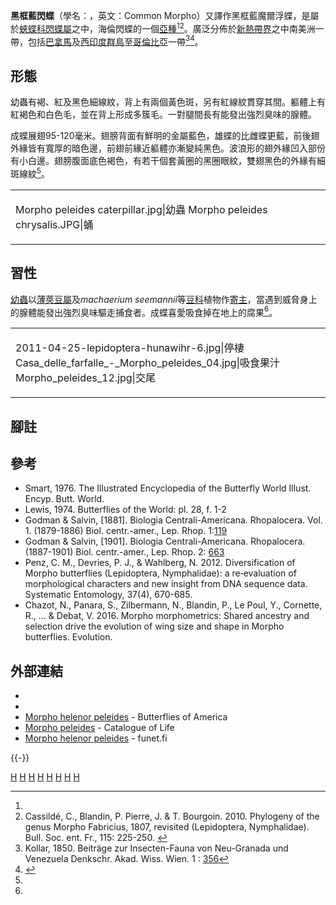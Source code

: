 {{NoteTA|G1=Butterfly}}
{{Infraspeciesbox
| genus = Morpho  
| species = helenor
| species_link = 海倫閃蝶
| subspecies = peleides
| authority = Kollar, 1850
| fossil_range = {{fossilrange|2|0|earliest=5}}從新近紀[[上新世|上新世]]初期至[[現在|現在]]<sub><ref name=2013b>Blandin, P., & Purser, B. 2013. Evolution and diversification of Neotropical butterflies: insights from the biogeography and phylogeny of the genus Morpho Fabricius, 1807 (Nymphalidae: Morphinae), with a review of the geodynamics of South America. Tropical Lepidoptera Research, 23(2), 62-85. {{en}}</ref></sub>
| image = Morpho peleides 2.jpg
| image_caption = 展翅形態
| image2 = Morpho peleides02.jpg
| image2_caption = 合翅形態
| status = NE
| status_system = iucn3.1
| synonyms = 
* ''Morpho peleides''
* ''Morpho confusa'' <small>Le Moult & Réal, 1962</small>
* ''Morpho hyacinthus inderivata''<br><small>Le Moult & Réal, 1962</small>
}}

'''黑框藍閃蝶'''（學名：{{lang|la|''Morpho helenor peleides''}}，英文：Common Morpho）又譯作黑框藍魔爾浮蝶，是屬於[[蛺蝶科|蛺蝶科]][[閃蝶屬|閃蝶屬]]之中，海倫閃蝶的一個[[亞種|亞種]]<ref name=2013b/><ref>Cassildé, C., Blandin, P. Pierre, J. & T. Bourgoin. 2010. Phylogeny of the genus Morpho Fabricius, 1807, revisited (Lepidoptera, Nymphalidae). Bull. Soc. ent. Fr., 115: 225-250.  {{en}}</ref>。廣泛分佈於[[新熱帶界|新熱帶界]]之中南美洲一帶，包括[[巴拿馬|巴拿馬]]及[[西印度群島|西印度群島]]至[[哥倫比亞|哥倫比亞]]一帶<ref>Kollar, 1850. Beiträge zur Insecten-Fauna von Neu-Granada und Venezuela Denkschr. Akad. Wiss. Wien. 1 : [https://archive.org/stream/mobot31753002294442#page/356/mode/1up 356]</ref><ref name=d>{{Cite book | author = David j. Carter | title = 世界彩蝶與飛蛾圖鑑 | location = 台灣 | publisher = 貓頭鷹出版社 | date = 2008 | pages = 149 | ISBN = 9789866651083 | language= zh-tw }}</ref>。

== 形態 ==
幼蟲有褐、紅及黑色細線紋，背上有兩個黃色斑，另有紅線紋貫穿其間。軀體上有紅褐色和白色毛，並在背上形成多簇毛。一對腿間長有能發出強烈臭味的腺體。

成蝶展翅95-120毫米。翅膀背面有鮮明的金屬藍色，雄蝶的比雌蝶更藍，前後翅外緣皆有寬厚的暗色邊，前翅前緣近軀體亦漸變純黑色。波浪形的翅外緣凹入部份有小白邊。翅膀腹面底色褐色，有若干個套黃圈的黑圈眼紋，雙翅黑色的外緣有細斑線紋<ref name=d/>。
{|
|-
| 
<gallery mode="packed">
Morpho peleides caterpillar.jpg|幼蟲
Morpho peleides chrysalis.JPG|蛹
</gallery>
|}

== 習性 ==
[[幼蟲|幼蟲]]以[[薄莢豆屬|薄莢豆屬]]及''machaerium seemannii''等[[豆科|豆科]]植物作[[寄主|寄主]]，當遇到威脅身上的腺體能發出強烈臭味驅走捕食者。成蝶喜愛吸食掉在地上的腐果<ref name=d/>。
{|
|-
| 
<gallery mode="packed">
2011-04-25-lepidoptera-hunawihr-6.jpg|停棲
Casa_delle_farfalle_-_Morpho_peleides_04.jpg|吸食果汁
Morpho_peleides_12.jpg|交尾
</gallery>
|}

== 腳註 ==
{{reflist|}}

== 參考 ==
* Smart, 1976. The Illustrated Encyclopedia of the Butterfly World Illust. Encyp. Butt. World.
* Lewis, 1974. Butterflies of the World: pl. 28, f. 1-2
* Godman & Salvin, [1881]. Biologia Centrali-Americana. Rhopalocera. Vol. 1. (1879-1886) Biol. centr.-amer., Lep. Rhop. 1:[http://www.sil.si.edu/digitalcollections/bca/navigation/bca_14_01_00/bca_14_01_00.cfm?start=169 119]{{Wayback|url=http://www.sil.si.edu/digitalcollections/bca/navigation/bca_14_01_00/bca_14_01_00.cfm?start=169 |date=20190722082137 }}
* Godman & Salvin, [1901]. Biologia Centrali-Americana. Rhopalocera. (1887-1901) Biol. centr.-amer., Lep. Rhop. 2: [http://www.sil.si.edu/digitalcollections/bca/bca_14_02_00/imagepages/image673.htm 663]{{Wayback|url=http://www.sil.si.edu/digitalcollections/bca/bca_14_02_00/imagepages/image673.htm |date=20190722082131 }}
* Penz, C. M., Devries, P. J., & Wahlberg, N. 2012. Diversification of Morpho butterflies (Lepidoptera, Nymphalidae): a re‐evaluation of morphological characters and new insight from DNA sequence data. Systematic Entomology, 37(4), 670-685. {{en}}
* Chazot, N., Panara, S., Zilbermann, N., Blandin, P., Le Poul, Y., Cornette, R., ... & Debat, V. 2016. Morpho morphometrics: Shared ancestry and selection drive the evolution of wing size and shape in Morpho butterflies. Evolution. {{en}}

== 外部連結 ==
* {{Commonscat-inline|Morpho peleides|黑框藍閃蝶}}
* {{Wikispecies-inline|Morpho peleides|黑框藍閃蝶}}
* [http://butterfliesofamerica.com/L/t/Morpho_helenor_peleides_a.htm Morpho helenor peleides]{{Wayback|url=http://butterfliesofamerica.com/L/t/Morpho_helenor_peleides_a.htm |date=20190308080753 }} - Butterflies of America {{en}}
* [http://www.catalogueoflife.org/col/details/species/id/6619627a41873b1eeff066c291ed3836 Morpho peleides]{{Wayback|url=http://www.catalogueoflife.org/col/details/species/id/6619627a41873b1eeff066c291ed3836 |date=20190308080756 }} - Catalogue of Life {{en}} 
* [http://ftp.funet.fi/pub/sci/bio/life/insecta/lepidoptera/ditrysia/papilionoidea/nymphalidae/morphinae/morpho/#helenor_peleides Morpho helenor peleides]{{Wayback|url=http://ftp.funet.fi/pub/sci/bio/life/insecta/lepidoptera/ditrysia/papilionoidea/nymphalidae/morphinae/morpho/#helenor_peleides |date=20190307173751 }} - funet.fi
{{taxonbar|from= Q633535}}
{{-}}
{{閃蝶屬|state=expanded}}
{{Taxonbar}}
[[Category:閃蝶屬|H]]
[[Category:巴拿馬動物|H]]
[[Category:厄瓜多爾動物|H]]
[[Category:哥倫比亞動物|H]]
[[Category:委內瑞拉動物|H]]
[[Category:玻利維亞動物|H]]
[[Category:秘魯動物|H]]
[[Category:1850年描述的昆虫|H]]